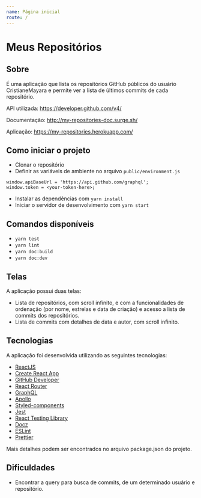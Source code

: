```yaml
---
name: Página inicial
route: /
---
```


# Meus Repositórios

## Sobre

É uma aplicação que lista os repositórios GitHub públicos do usuário CristianeMayara e permite ver a lista de últimos commits de cada repositório.

API utilizada: https://developer.github.com/v4/

Documentação: http://my-repositories-doc.surge.sh/

Aplicação: https://my-repositories.herokuapp.com/

## Como iniciar o projeto

- Clonar o repositório
- Definir as variáveis de ambiente no arquivo `public/environment.js`

```
window.apiBaseUrl = 'https://api.github.com/graphql';
window.token = <your-token-here>;
```

- Instalar as dependências com `yarn install`
- Iniciar o servidor de desenvolvimento com `yarn start`

## Comandos disponíveis

- `yarn test`
- `yarn lint`
- `yarn doc:build`
- `yarn doc:dev`

## Telas

A aplicação possui duas telas:

- Lista de repositórios, com scroll infinito, e com a funcionalidades de ordenação (por nome, estrelas e data de criação) e acesso a lista de commits dos repositórios.
- Lista de commits com detalhes de data e autor, com scroll infinito.

## Tecnologias

A aplicação foi desenvolvida utilizando as seguintes tecnologias:

- [ReactJS](https://pt-br.reactjs.org/)
- [Create React App](https://create-react-app.dev/)
- [GitHub Developer](https://developer.github.com/)
- [React Router](https://reacttraining.com/react-router/)
- [GraphQL](https://www.apollographql.com/)
- [Apollo](https://www.apollographql.com/)
- [Styled-components](https://www.styled-components.com/)
- [Jest](https://jestjs.io/)
- [React Testing Library](https://testing-library.com/)
- [Docz](https://www.docz.site/)
- [ESLint](https://eslint.org/)
- [Prettier](https://prettier.io/)

Mais detalhes podem ser encontrados no arquivo package.json do projeto.

## Dificuldades

- Encontrar a query para busca de commits, de um determinado usuário e repositório.
